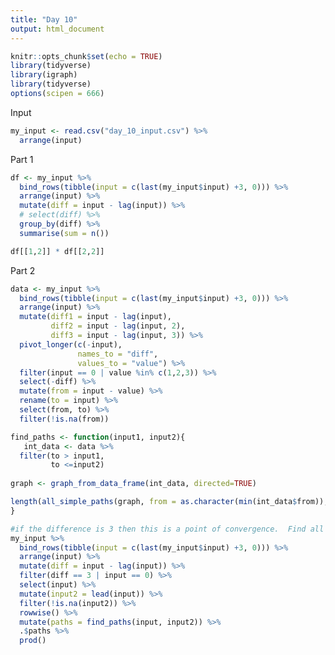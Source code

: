 ```yaml
---
title: "Day 10"
output: html_document
---
```


```r
knitr::opts_chunk$set(echo = TRUE)
library(tidyverse)
library(igraph)
library(tidyverse)
options(scipen = 666)
```

Input
```r
my_input <- read.csv("day_10_input.csv") %>% 
  arrange(input)
```

Part 1
```r
df <- my_input %>% 
  bind_rows(tibble(input = c(last(my_input$input) +3, 0))) %>% 
  arrange(input) %>% 
  mutate(diff = input - lag(input)) %>% 
  # select(diff) %>% 
  group_by(diff) %>% 
  summarise(sum = n())

df[[1,2]] * df[[2,2]]

```

Part 2
```r
data <- my_input %>% 
  bind_rows(tibble(input = c(last(my_input$input) +3, 0))) %>% 
  arrange(input) %>% 
  mutate(diff1 = input - lag(input),
         diff2 = input - lag(input, 2),
         diff3 = input - lag(input, 3)) %>% 
  pivot_longer(c(-input),
               names_to = "diff",
               values_to = "value") %>% 
  filter(input == 0 | value %in% c(1,2,3)) %>% 
  select(-diff) %>% 
  mutate(from = input - value) %>% 
  rename(to = input) %>% 
  select(from, to) %>% 
  filter(!is.na(from))

find_paths <- function(input1, input2){
   int_data <- data %>% 
  filter(to > input1,
         to <=input2)
  
graph <- graph_from_data_frame(int_data, directed=TRUE)

length(all_simple_paths(graph, from = as.character(min(int_data$from)), to = as.character(max(int_data$to))))
}

#if the difference is 3 then this is a point of convergence.  Find all available paths between the points of convergence.
my_input %>% 
  bind_rows(tibble(input = c(last(my_input$input) +3, 0))) %>% 
  arrange(input) %>% 
  mutate(diff = input - lag(input)) %>% 
  filter(diff == 3 | input == 0) %>% 
  select(input) %>% 
  mutate(input2 = lead(input)) %>% 
  filter(!is.na(input2)) %>% 
  rowwise() %>% 
  mutate(paths = find_paths(input, input2)) %>% 
  .$paths %>% 
  prod()

```


